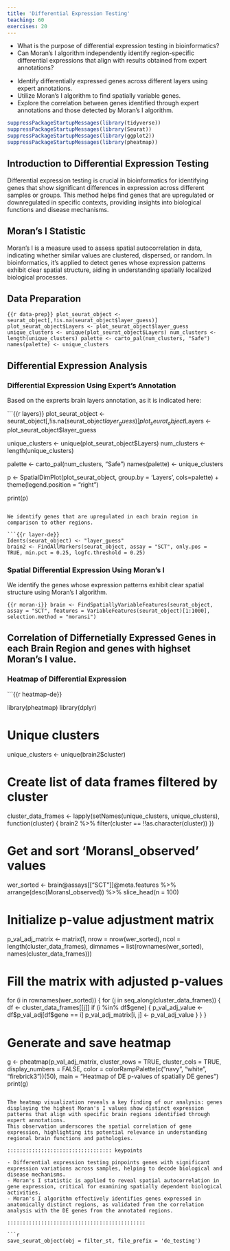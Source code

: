 ```yaml
---
title: 'Differential Expression Testing'
teaching: 60
exercises: 20
---
```


:::::::::::::::::::::::::::::::::::::: questions 

- What is the purpose of differential expression testing in bioinformatics?
- Can Moran's I algorithm independently identify region-specific differential expressions that align with results obtained from expert annotations?

::::::::::::::::::::::::::::::::::::::::::::::::

::::::::::::::::::::::::::::::::::::: objectives

- Identify differentially expressed genes across different layers using expert annotations.
- Utilize Moran's I algorithm to find spatially variable genes.
- Explore the correlation between genes identified through expert annotations and those detected by Moran's I algorithm.

::::::::::::::::::::::::::::::::::::::::::::::::

```r
suppressPackageStartupMessages(library(tidyverse))
suppressPackageStartupMessages(library(Seurat))
suppressPackageStartupMessages(library(ggplot2))
suppressPackageStartupMessages(library(pheatmap))
```

## Introduction to Differential Expression Testing

Differential expression testing is crucial in bioinformatics for identifying genes that show significant differences in expression across different samples or groups. 
This method helps find genes that are upregulated or downregulated in specific contexts, providing insights into biological functions and disease mechanisms.

## Moran's I Statistic

Moran's I is a measure used to assess spatial autocorrelation in data, indicating whether similar values are clustered, dispersed, or random. 
In bioinformatics, it's applied to detect genes whose expression patterns exhibit clear spatial structure, aiding in understanding spatially localized biological processes.

## Data Preparation

```{{r data-prep}}
plot_seurat_object <- seurat_object[,!is.na(seurat_object$layer_guess)]
plot_seurat_object$Layers <- plot_seurat_object$layer_guess
unique_clusters <- unique(plot_seurat_object$Layers)
num_clusters <- length(unique_clusters)
palette <- carto_pal(num_clusters, "Safe")
names(palette) <- unique_clusters
```

## Differential Expression Analysis

### Differential Expression Using Expert's Annotation

Based on the exprerts brain layers annotation, as it is indicated here:

```{{r layers}}
plot_seurat_object <- seurat_object[,!is.na(seurat_object$layer_guess)]
plot_seurat_object$Layers <- plot_seurat_object$layer_guess

unique_clusters <- unique(plot_seurat_object$Layers)
num_clusters <- length(unique_clusters)

palette <- carto_pal(num_clusters, "Safe")
names(palette) <- unique_clusters

p <- SpatialDimPlot(plot_seurat_object, group.by = 'Layers', cols=palette) +
  theme(legend.position = "right")

print(p)
```

We identify genes that are upregulated in each brain region in comparison to other regions.

```{{r layer-de}}
Idents(seurat_object) <- "layer_guess"
brain2 <- FindAllMarkers(seurat_object, assay = "SCT", only.pos = TRUE, min.pct = 0.25, logfc.threshold = 0.25)
```

### Spatial Differential Expression Using Moran's I

We identify the genes whose expression patterns exhibit clear spatial structure using Moran's I algorithm.

```{{r moran-i}}
brain <- FindSpatiallyVariableFeatures(seurat_object, assay = "SCT", features = VariableFeatures(seurat_object)[1:1000], selection.method = "moransi")
```

## Correlation of Differnetially Expressed Genes in each Brain Region and genes with highset Moran's I value.

### Heatmap of Differential Expression

```{{r heatmap-de}}

library(pheatmap)
library(dplyr)

# Unique clusters
unique_clusters <- unique(brain2$cluster)

# Create list of data frames filtered by cluster
cluster_data_frames <- lapply(setNames(unique_clusters, unique_clusters), function(cluster) {
  brain2 %>% filter(cluster == !!as.character(cluster))
})

# Get and sort 'MoransI_observed' values
wer_sorted <- brain@assays[["SCT"]]@meta.features %>%
  arrange(desc(MoransI_observed)) %>%
  slice_head(n = 100)

# Initialize p-value adjustment matrix
p_val_adj_matrix <- matrix(1, nrow = nrow(wer_sorted), ncol = length(cluster_data_frames), 
                           dimnames = list(rownames(wer_sorted), names(cluster_data_frames)))

# Fill the matrix with adjusted p-values
for (i in rownames(wer_sorted)) {
  for (j in seq_along(cluster_data_frames)) {
    df <- cluster_data_frames[[j]]
    if (i %in% df$gene) {
      p_val_adj_value <- df$p_val_adj[df$gene == i]
      p_val_adj_matrix[i, j] <- p_val_adj_value
    }
  }
}

# Generate and save heatmap
g <- pheatmap(p_val_adj_matrix, 
              cluster_rows = TRUE, 
              cluster_cols = TRUE, 
              display_numbers = FALSE, 
              color = colorRampPalette(c("navy", "white", "firebrick3"))(50), 
              main = "Heatmap of DE p-values of spatially DE genes ")
print(g)
```

The heatmap visualization reveals a key finding of our analysis: genes displaying the highest Moran's I values show distinct expression patterns that align with specific brain regions identified through expert annotations. 
This observation underscores the spatial correlation of gene expression, highlighting its potential relevance in understanding regional brain functions and pathologies.

:::::::::::::::::::::::::::::::::: keypoints

- Differential expression testing pinpoints genes with significant expression variations across samples, helping to decode biological and disease mechanisms. 
- Moran's I statistic is applied to reveal spatial autocorrelation in gene expression, critical for examining spatially dependent biological activities.
- Moran's I algorithm effectively identifies genes expressed in anatomically distinct regions, as validated from the correlation analysis with the DE genes from the annotated regions.

:::::::::::::::::::::::::::::::::::::::::::::

```r
save_seurat_object(obj = filter_st, file_prefix = 'de_testing')
```

